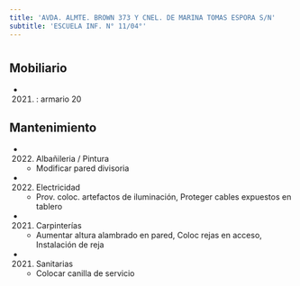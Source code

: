 ```yaml
---
title: 'AVDA. ALMTE. BROWN 373 Y CNEL. DE MARINA TOMAS ESPORA S/N'
subtitle: 'ESCUELA INF. N° 11/04°'
---
```


#


## Mobiliario

*  (2021) : armario 20 





## Mantenimiento

*  (2022) Albañileria / Pintura 
    + Modificar pared divisoria

*  (2022) Electricidad 
    + Prov. coloc. artefactos de iluminación, Proteger cables expuestos en tablero

*  (2021) Carpinterías 
    + Aumentar altura alambrado en pared, Coloc rejas en acceso, Instalación de reja

*  (2021) Sanitarias 
    + Colocar canilla de servicio



